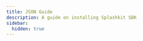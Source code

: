 ```yaml
---
title: JSON Guide
description: A guide on installing Splashkit SDK
sidebar:
  hidden: true
---
```





<CardGrid stagger>

<LinkCard
    title="Using JSON"
    description="Written by Richard Denton on Oct 3 2017"
    href="/guides/json/using-json/"
/>

</CardGrid>

